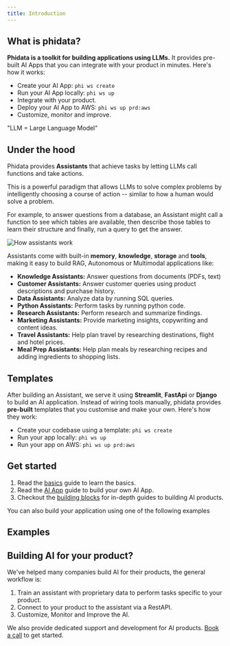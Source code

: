 ```yaml
---
title: Introduction
---
```


## What is phidata?

**Phidata is a toolkit for building applications using LLMs.** It provides pre-built AI Apps that you can integrate with your product in minutes. Here's how it works:

- Create your AI App: `phi ws create`
- Run your AI App locally: `phi ws up`
- Integrate with your product.
- Deploy your AI App to AWS: `phi ws up prd:aws`
- Customize, monitor and improve.

<p className="hidden">"LLM = Large Language Model"</p>

## Under the hood

Phidata provides **Assistants** that achieve tasks by letting LLMs call functions and take actions.

This is a powerful paradigm that allows LLMs to solve complex problems by intelligently choosing a course of action -- similar to how a human would solve a problem.

For example, to answer questions from a database, an Assistant might call a function to see which tables are available, then describe those tables to learn their structure and finally, run a query to get the answer.

<img src="/images/assistants-explanation.png" alt="How assistants work" />

Assistants come with built-in **memory**, **knowledge**, **storage** and **tools**, making it easy to build RAG, Autonomous or Multimodal applications like:

- **Knowledge Assistants:** Answer questions from documents (PDFs, text)
- **Customer Assistants:** Answer customer queries using product descriptions and purchase history.
- **Data Assistants:** Analyze data by running SQL queries.
- **Python Assistants:** Perform tasks by running python code.
- **Research Assistants:** Perform research and summarize findings.
- **Marketing Assistants:** Provide marketing insights, copywriting and content ideas.
- **Travel Assistants:** Help plan travel by researching destinations, flight and hotel prices.
- **Meal Prep Assistants:** Help plan meals by researching recipes and adding ingredients to shopping lists.

## Templates

After building an Assistant, we serve it using **Streamlit**, **FastApi** or **Django** to build an AI application. Instead of wiring tools manually, phidata provides **pre-built** templates that you customise and make your own. Here's how they work:

- Create your codebase using a template: `phi ws create`
- Run your app locally: `phi ws up`
- Run your app on AWS: `phi ws up prd:aws`

## Get started

1. Read the [basics](/basics) guide to learn the basics.
2. Read the [AI App](/ai-app/run-local) guide to build your own AI App.
3. Checkout the [building blocks](/blocks/overview) for in-depth guides to building AI products.

You can also build your application using one of the following examples

## Examples

<Snippet file="examples.mdx" />

## Building AI for your product?

We've helped many companies build AI for their products, the general workflow is:

1. Train an assistant with proprietary data to perform tasks specific to your product.
2. Connect to your product to the assistant via a RestAPI.
3. Customize, Monitor and Improve the AI.

We also provide dedicated support and development for AI products. [Book a call](https://cal.com/phidata/intro) to get started.
